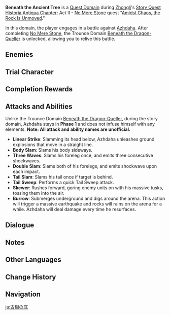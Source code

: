 {{About|the Quest Domain|the Trounce Domain|Beneath the Dragon-Queller}}{{Domain Infobox
|image        = Domain Beneath the Dragon-Queller.png
|type         = Quest
|description  = Underneath the ancient tree of Nantianmen is a mysterious path that none know of. The mysteries of yore lie buried at the end of that road...
|quest        = Amidst Chaos, the Rock Is Unmoved
|quest_type   = Story
|region       = Liyue
|area         = Minlin
|subarea      = Nantianmen
|domain       = Beneath the Dragon-Queller
|requiredAR   = 40
|recLevel     = WL-dependent
|trial        = Zhongli
}}

'''Beneath the Ancient Tree''' is a [[Quest Domain]] during [[Zhongli]]'s [[Story Quest]] [[Historia Antiqua Chapter]]: Act II - [[No Mere Stone]] quest "[[Amidst Chaos, the Rock Is Unmoved]]."

In this domain, the player engages in a battle against [[Azhdaha]]. After completing [[No Mere Stone]], the Trounce Domain [[Beneath the Dragon-Queller]] is unlocked, allowing you to relive this battle.

==Enemies==
{{Card|Beneath the Dragon-Queller|type=Enemy|text=Azhdaha}}

==Trial Character==
{{Trial Character
|wl                     = 5
|character_name          = Zhongli
|character_level5        = 71
|constellation5          = 3
|weapon_name             = Vortex Vanquisher
|weapon_level5           = 71
|refinement5             = 1
|artifact_flower         = Royal Flora
|artifact_feather        = Royal Plume
|artifact_sands          = Royal Pocket Watch
|artifact_goblet         = Royal Silver Urn
|artifact_circlet        = Royal Masque
|set1                    = Noblesse Oblige
|set1_piece_bonus        = 4
|artifact_level5         = 16
|normal_attack_talent5   = 5
|elemental_skill_talent5 = 8
|elemental_burst_talent5 = 5
|hp5                     = 22,820
|atk5                    = 1,725
|def5                    = 684
|em5                     = 42
|er5                     = 135.0%
|crit_rate5              = 51.8%
|crit_dmg5               = 91.9%
|geo_dmg5                = 21.6%
}}

==Completion Rewards==
{{Card|Mora|10,000}}
{{Card|Prithiva Topaz Fragment|1}}
{{Card|Adventurer's Experience|2}}
{{Card|Fine Enhancement Ore|2}}

==Attacks and Abilities==
Unlike the Trounce Domain [[Beneath the Dragon-Queller]], during the story domain, Azhdaha stays in '''Phase 1''' and does not infuse himself with any elements.
'''Note: All attack and ability names are unofficial.'''
*'''Linear Strike''': Slamming its head below, Azhdaha unleashes ground explosions that move in a straight line.
*'''Body Slam''': Slams his body sideways.
*'''Three Waves''': Slams his foreleg once, and emits three consecutive shockwaves.
*'''Double Slam''': Slams both of his forelegs, and emits shockwave upon each impact.
*'''Tail Slam''': Slams his tail once if target is behind.
*'''Tail Sweep''': Performs a quick Tail Sweep attack.
*'''Skewer''': Rushes forward, goring enemy units on with his massive tusks, tossing them into the air.
*'''Burrow''': Submerges underground and digs around the arena. This action will trigger a massive earthquake and rocks will rains on the arena for a while. Azhdaha will deal damage every time he resurfaces.

==Dialogue==
{{Transclude|Amidst Chaos, the Rock Is Unmoved|domaindialogue|section=1}}

==Notes==
{{Reflist|note=1}}

==Other Languages==
{{Other Languages
|en      = Beneath the Ancient Tree
|zhs     = 古树之底
|zhs_rm  = Gǔ Shù zhī Dǐ
|zht     = 古樹之底
|zht_rm  = Gǔ Shù zhī Dǐ
|zh_tl   = Bottom of the Ancient Tree
|ja      = 古樹の底
|ja_rm   = Koju no Soko
|ja_tl   = Bottom of the Ancient Tree
|ko      = 고목의 밑부분
|ko_rm   = Gomok-ui Mitbubun
|ko_tl   = Bottom Part of the Old Tree
|es      = Bajo el árbol antiguo
|es_tl   = Under the Ancient Tree
|fr      = Sous le vieil arbre
|fr_tl   = Beneath the Old Tree
|ru      = Корни древнего дерева
|ru_tl   = Roots of the Ancient Tree
|th      = ใต้รากแห่งต้นไม้โบราณ
|th_rm   = 
|th_tl   = 
|vi      = Rễ Cây Cổ Thụ
|vi_tl   = Ancient Tree Roots
|de      = Unter dem Alten Baum
|de_tl   = Beneath the Old Tree
|id      = Beneath the Ancient Tree
|pt      = Debaixo da Árvore Antiga
|pt_tl   = 
|tr      = Kadim Ağacın Altında
|tr_tl   = 
|it      = Sotto l'antico albero
|it_tl   = 
}}

==Change History==
{{Change History|1.5}}

==Navigation==
{{Domain Navbox|Temporary}}

[[ja:古樹の底]]